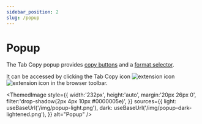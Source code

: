 ```yaml
---
sidebar_position: 2
slug: /popup
---
```



# Popup

The Tab Copy popup provides [copy buttons](./copy-buttons.md) and a [format selector](./format-selector.mdx).

It can be accessed by clicking the Tab Copy icon ![extension icon](/img/logo-outline-black.png#light-mode-only)![extension icon](/img/logo-outline-white.png#dark-mode-only) in the browser toolbar.

<ThemedImage
  style={{
    width:'232px',
    height:'auto',
    margin:'20px 26px 0',
    filter:'drop-shadow(2px 4px 10px #0000005e)',
  }}
  sources={{
    light: useBaseUrl('/img/popup-light.png'),
    dark: useBaseUrl('/img/popup-dark-lightened.png'),
  }}
  alt="Popup"
/>
